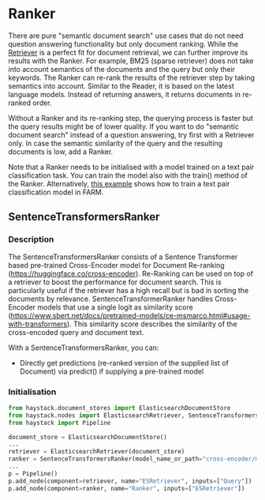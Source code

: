 # Ranker

There are pure "semantic document search" use cases that do not need question answering functionality but only document ranking.
While the [Retriever](/v1.1.0/components/retriever) is a perfect fit for document retrieval, we can further improve its results with the Ranker.
For example, BM25 (sparse retriever) does not take into account semantics of the documents and the query but only their keywords.
The Ranker can re-rank the results of the retriever step by taking semantics into account.
Similar to the Reader, it is based on the latest language models.
Instead of returning answers, it returns documents in re-ranked order.

Without a Ranker and its re-ranking step, the querying process is faster but the query results might be of lower quality.
If you want to do "semantic document search" instead of a question answering, try first with a Retriever only.
In case the semantic similarity of the query and the resulting documents is low, add a Ranker.

Note that a Ranker needs to be initialised with a model trained on a text pair classification task.
You can train the model also with the train() method of the Ranker.
Alternatively, [this example](https://github.com/deepset-ai/FARM/blob/master/examples/text_pair_classification.py) shows how to train a text pair classification model in FARM.

<div style={{ marginBottom: "3rem" }} />

## SentenceTransformersRanker

### Description

The SentenceTransformersRanker consists of a Sentence Transformer based pre-trained Cross-Encoder model for Document Re-ranking (https://huggingface.co/cross-encoder).
Re-Ranking can be used on top of a retriever to boost the performance for document search. This is particularly useful if the retriever has a high recall but is bad in sorting the documents by relevance.
SentenceTransformerRanker handles Cross-Encoder models that use a single logit as similarity score (https://www.sbert.net/docs/pretrained-models/ce-msmarco.html#usage-with-transformers). This similarity score describes the similarity of the cross-encoded query and document text.

With a SentenceTransformersRanker, you can:

- Directly get predictions (re-ranked version of the supplied list of Document) via predict() if supplying a pre-trained model

<div style={{ marginBottom: "3rem" }} />

### Initialisation

```python
from haystack.document_stores import ElasticsearchDocumentStore
from haystack.nodes import ElasticsearchRetriever, SentenceTransformersRanker
from haystack import Pipeline

document_store = ElasticsearchDocumentStore()
...
retriever = ElasticsearchRetriever(document_store)
ranker = SentenceTransformersRanker(model_name_or_path="cross-encoder/ms-marco-MiniLM-L-12-v2")
...
p = Pipeline()
p.add_node(component=retriever, name="ESRetriever", inputs=["Query"])
p.add_node(component=ranker, name="Ranker", inputs=["ESRetriever"])
```
